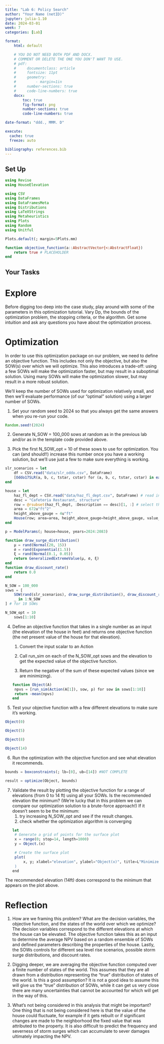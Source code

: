 ```yaml
---
title: "Lab 6: Policy Search"
author: "Your Name (netID)"
jupyter: julia-1.10
date: 2024-03-01
week: 7
categories: [Lab]

format: 
    html: default

    # YOU DO NOT NEED BOTH PDF AND DOCX.
    # COMMENT OR DELETE THE ONE YOU DON'T WANT TO USE.
    # pdf:
    #     documentclass: article
    #     fontsize: 11pt
    #     geometry:
    #         - margin=1in  
    #     number-sections: true
    #     code-line-numbers: true
    docx: 
        toc: true
        fig-format: png
        number-sections: true
        code-line-numbers: true

date-format: "ddd., MMM. D"

execute: 
  cache: true
  freeze: auto

bibliography: references.bib
---
```

## Set Up
```julia
using Revise
using HouseElevation

using CSV
using DataFrames
using DataFramesMeta
using Distributions
using LaTeXStrings
using Metaheuristics
using Plots
using Random
using Unitful

Plots.default(; margin=5Plots.mm)
```

```julia
function objective_function(a::AbstractVector{<:AbstractFloat})
    return true # PLACEHOLDER
end
```

## Your Tasks
# Explore
Before digging too deep into the case study, play around with some of the parameters in this optimization tutorial. Vary Dp, the bounds of the optimization problem, the stopping criteria, or the algorithm. Get some intuition and ask any questions you have about the optimization process.

# Optimization
In order to use this optimization package on our problem, we need to define an objective function. This includes not only the objective, but also the SOW(s) over which we will optimize. This also introduces a trade-off: using a few SOWs will make the optimization faster, but may result in a suboptimal solution. Using many SOWs will make the optimization slower, but may result in a more robust solution.

We’ll keep the number of SOWs used for optimization relatively small, and then we’ll evaluate performance (of our “optimal” solution) using a larger number of SOWs.

1. Set your random seed to 2024 so that you always get the same answers when you re-run your code.
```julia
Random.seed!(2024)
```

2. Generate N_SOW = 100_000 sows at random as in the previous lab and/or as in the template code provided above.

3. Pick the first N_SOW_opt = 10 of these sows to use for optimization. You can (and should!!) increase this number once you have a working solution, but we’ll use just a few to make sure everything is working.
```julia
slr_scenarios = let
    df = CSV.read("data/slr_oddo.csv", DataFrame)
    [Oddo17SLR(a, b, c, tstar, cstar) for (a, b, c, tstar, cstar) in eachrow(df)]
end

house = let
    haz_fl_dept = CSV.read("data/haz_fl_dept.csv", DataFrame) # read in the file
    desc = "Cafeteria Restaurant, structure"
    row = @rsubset(haz_fl_dept, :Description == desc)[1, :] # select the row I want
    area = 672u"ft^2"
    height_above_gauge = 4u"ft"
    House(row; area=area, height_above_gauge=height_above_gauge, value_usd=500_000)
end

p = ModelParams(; house=house, years=2024:2083)

function draw_surge_distribution()
    μ = rand(Normal(20, 15))
    σ = rand(Exponential(1.5))
    ξ = rand(Normal(0.1, 0.05))
    return GeneralizedExtremeValue(μ, σ, ξ)
end
function draw_discount_rate()
    return 0.0
end

N_SOW = 100_000
sows = [
    SOW(rand(slr_scenarios), draw_surge_distribution(), draw_discount_rate()) for
    _ in 1:N_SOW
] # for 10 SOWs

N_SOW_opt = 10
    sows[1:10]
```

4. Define an objective function that takes in a single number as an input (the elevation of the house in feet) and returns one objective function (the net present value of the house for that elevation).
    1. Convert the input scalar to an Action

    2. Call run_sim on each of the N_SOW_opt sows and the elevation to get the expected value of the objective function.

    3. Return the negative of the sum of these expected values (since we are minimizing).
```julia
function Object(A)
    npvs = [run_sim(Action(A[1]), sow, p) for sow in sows[1:10]]
    return -mean(npvs)
end
```


5. Test your objective function with a few different elevations to make sure it’s working.
```julia
Object(0)
```
```julia
Object(5)
```
```julia
Object(8)
```
```julia
Object(14)
```

6. Run the optimization with the objective function and see what elevation it recommends.
```julia
bounds = boxconstraints(; lb=[0], ub=[14]) #NOT COMPLETE

result = optimize(Object, bounds)
```

7. Validate the result by plotting the objective function for a range of elevations (from 0 to 14 ft) using all your SOWs. Is the recommended elevation the minimum? (We’re lucky that in this problem we can compare our optimization solution to a brute-force approach!) If it doesn’t seem to be the minimum:
    1. try increasing N_SOW_opt and see if the result changes.
    2. check whether the optimization algorithm is converging
```julia
let
    # Generate a grid of points for the surface plot
    x = range(0; stop=14, length=1000)
    y = Object.(x)

    # Create the surface plot
    plot(
        x, y; xlabel="elevation", ylabel="Object(x)", title=L"Minimize $Object(x)$"
    )
end
```

The recommended elevation (14ft) does correspond to the minimum that appears on the plot above.

# Reflection
1. How are we framing this problem? What are the decision variables, the objective function, and the states of the world over which we optimize?
The decision variables correspond to the different elevations at which the house can be elevated. The objective function takes this as an input to determine the average NPV based on a random ensemble of SOWs and defined parameters describing the properties of the house. Lastly, the SOWs controls for different sea level rise scenarios, possible storm surge distributions, and discount rates.

2. Digging deeper, we are averaging the objective function computed over a finite number of states of the world. This assumes that they are all drawn from a distribution representing the “true” distribution of states of the world. Is this a good assumption?
It is not a good idea to assume this will give us the "true" distribution of SOWs, while it can get us very close there are many uncertainties that cannot be accounted for which will get in the way of this.  

3. What’s not being considered in this analysis that might be important? One thing that is not being considered here is that the value of the house could fluctuate, for example if it gets rebuilt or if significant changes are made to the neighborhood the fixed value that was attributed to the property. It is also difficult to predict the frequency and severness of storm surges which can accumulate to sever damages ultimately impacting the NPV.
